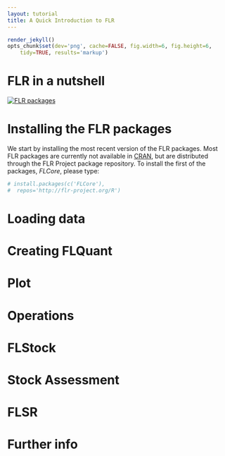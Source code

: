 ```yaml
---
layout: tutorial
title: A Quick Introduction to FLR
---
```


```r
render_jekyll()
opts_chunk$set(dev='png', cache=FALSE, fig.width=6, fig.height=6,
	tidy=TRUE, results='markup')
```

# FLR in a nutshell

[![FLR packages](diagrams/flr_pkgs.png)]({{ page.url }}/diagrams/flr_pkgs.png)

# Installing the FLR packages

We start by installing the most recent version of the FLR packages. Most FLR packages are currently not available in [CRAN](http://cran.r-project.org), but are distributed through the FLR Project package repository. To install the first of the packages, *FLCore*, please type:

```r
# install.packages(c('FLCore'),
#  repos='http://flr-project.org/R')
```

# Loading data

# Creating FLQuant

# Plot

# Operations

# FLStock

# Stock Assessment

# FLSR

# Further info



